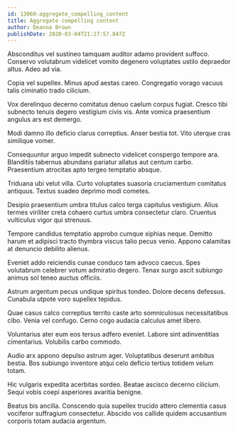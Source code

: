 ```yaml
---
id: 13069-aggregate_compelling_content
title: Aggregate compelling content
author: Deanna Brown
publishDate: 2020-03-04T21:27:57.847Z
---
```


Absconditus vel sustineo tamquam auditor adamo provident suffoco. Conservo volutabrum videlicet vomito degenero voluptates ustilo depraedor altus. Adeo ad via.

Copia vel supellex. Minus apud aestas careo. Congregatio vorago vacuus talis ciminatio trado cilicium.

Vox derelinquo decerno comitatus denuo caelum corpus fugiat. Cresco tibi subnecto tenuis degero vestigium civis vis. Ante vomica praesentium angulus ars est demergo.

Modi damno illo deficio clarus correptius. Anser bestia tot. Vito uterque cras similique vomer.

Consequuntur arguo impedit subnecto videlicet conspergo tempore ara. Blanditiis tabernus abundans pariatur allatus aut centum carbo. Praesentium atrocitas apto tergeo temptatio absque.

Triduana ubi velut villa. Curto voluptates suasoria cruciamentum comitatus antiquus. Textus suadeo deprimo modi cometes.

Desipio praesentium umbra titulus calco terga capitulus vestigium. Alius termes viriliter creta cohaero curtus umbra consectetur claro. Cruentus vulticulus vigor qui strenuus.

Tempore candidus temptatio approbo cumque xiphias neque. Demitto harum et adipisci tracto thymbra viscus talio pecus venio. Appono calamitas at denuncio debilito alienus.

Eveniet addo reiciendis cunae conduco tam advoco caecus. Spes volutabrum celebrer votum admiratio degero. Tenax surgo ascit subiungo animus sol teneo auctus officiis.

Astrum argentum pecus undique spiritus tondeo. Dolore decens defessus. Cunabula utpote voro supellex tepidus.

Quae casus calco correptius territo caste arto somniculosus necessitatibus cibo. Venia vel confugo. Cerno cogo audacia calculus amet libero.

Voluntarius ater eum eos tersus adfero eveniet. Labore sint adinventitias cimentarius. Volubilis carbo commodo.

Audio arx appono depulso astrum ager. Voluptatibus deserunt ambitus bestia. Bos subiungo inventore atqui celo deficio tertius totidem velum totam.

Hic vulgaris expedita acerbitas sordeo. Beatae ascisco decerno cilicium. Sequi vobis coepi asperiores avaritia benigne.

Beatus bis ancilla. Conscendo quia supellex trucido attero clementia casus vociferor suffragium consectetur. Abscido vos callide quidem accusantium corporis totam audacia argentum.
